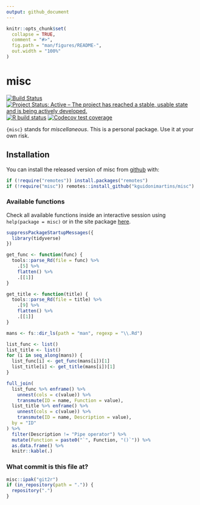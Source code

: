 ```yaml
---
output: github_document
---
```


<!-- README.md is generated from README.Rmd. Please edit that file -->

```r
knitr::opts_chunk$set(
  collapse = TRUE,
  comment = "#>",
  fig.path = "man/figures/README-",
  out.width = "100%"
)
```

# misc

<!-- badges: start -->
[![Build Status](https://travis-ci.com/kguidonimartins/misc.svg?branch=main)](https://travis-ci.com/kguidonimartins/misc)
[![Project Status: Active – The project has reached a stable, usable state and is being actively developed.](https://www.repostatus.org/badges/latest/active.svg)](https://www.repostatus.org/#active)
[![R build status](https://github.com/kguidonimartins/misc/workflows/R-CMD-check/badge.svg)](https://github.com/kguidonimartins/misc/actions)
[![Codecov test coverage](https://codecov.io/gh/kguidonimartins/misc/branch/master/graph/badge.svg)](https://codecov.io/gh/kguidonimartins/misc?branch=master)
<!-- badges: end -->

`{misc}` stands for *miscellaneous*. This is a personal package. Use it at your own risk.

## Installation

You can install the released version of misc from [github](https://github.com/kguidonimartins/misc) with:

```r
if (!require("remotes")) install.packages("remotes")
if (!require("misc")) remotes::install_github("kguidonimartins/misc")
```

### Available functions

Check all available functions inside an interactive session using `help(package = misc)` or in the site package [here](https://kguidonimartins.github.io/misc/reference/index.html).

```r
suppressPackageStartupMessages({
  library(tidyverse)
})

get_func <- function(func) {
  tools::parse_Rd(file = func) %>%
    .[5] %>%
    flatten() %>%
    .[[1]]
}

get_title <- function(title) {
  tools::parse_Rd(file = title) %>%
    .[9] %>%
    flatten() %>%
    .[[1]]
}

mans <- fs::dir_ls(path = "man", regexp = "\\.Rd")

list_func <- list()
list_title <- list()
for (i in seq_along(mans)) {
  list_func[i] <- get_func(mans[i])[1]
  list_title[i] <- get_title(mans[i])[1]
}

full_join(
  list_func %>% enframe() %>%
    unnest(cols = c(value)) %>%
    transmute(ID = name, Function = value),
  list_title %>% enframe() %>%
    unnest(cols = c(value)) %>%
    transmute(ID = name, Description = value),
  by = "ID"
) %>%
  filter(Description != "Pipe operator") %>%
  mutate(Function = paste0("`", Function, "()`")) %>%
  as.data.frame() %>%
  knitr::kable(.)
```

### What commit is this file at?

```r
misc::ipak("git2r")
if (in_repository(path = ".")) {
  repository(".")
}
```
